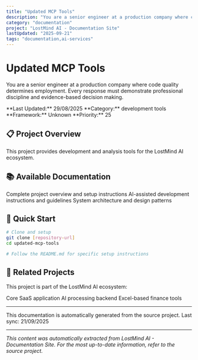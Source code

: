 ```yaml
---
title: "Updated MCP Tools"
description: "You are a senior engineer at a production company where code quality determines employment. Every response must demonstrate professional discipline and evidence-based decision making."
category: "documentation"
project: "LostMind AI - Documentation Site"
lastUpdated: "2025-09-21"
tags: "documentation,ai-services"
---
```


# Updated MCP Tools

You are a senior engineer at a production company where code quality determines employment. Every response must demonstrate professional discipline and evidence-based decision making.

<Info>
**Last Updated:** 29/08/2025  
**Category:** development tools  
**Framework:** Unknown  
**Priority:** 25
</Info>

## 📋 Project Overview

This project provides development and analysis tools for the LostMind AI ecosystem.

## 📚 Available Documentation

<CardGroup cols="2">
  <Card title="📖 README" icon="book-open" href="./updated-mcp-tools/readme">
    Complete project overview and setup instructions
  </Card>



  <Card title="🛠️ Development Guide" icon="code" href="./updated-mcp-tools/development">
    AI-assisted development instructions and guidelines
  </Card>

  <Card title="🏗️ Architecture" icon="sitemap" href="./updated-mcp-tools/architecture">
    System architecture and design patterns
  </Card>
</CardGroup>

## 🚀 Quick Start

```bash
# Clone and setup
git clone [repository-url]
cd updated-mcp-tools

# Follow the README.md for specific setup instructions
```

## 🔗 Related Projects

This project is part of the LostMind AI ecosystem:

<CardGroup cols="3">
  <Card title="🚀 Main Platform" icon="rocket" href="../lostmindai-turborepo">
    Core SaaS application
  </Card>
  <Card title="🧠 RAG Backend" icon="brain" href="../back-end-architecture-for-turborepo-with-rag-embeddings">
    AI processing backend
  </Card>
  <Card title="📊 Finance Tools" icon="chart-line" href="../xlsm-core-app">
    Excel-based finance tools
  </Card>
</CardGroup>

---

<Note>
This documentation is automatically generated from the source project. 
Last sync: 21/09/2025
</Note>

---
*This content was automatically extracted from LostMind AI - Documentation Site. For the most up-to-date information, refer to the source project.*
